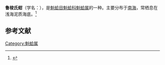 {{Speciesbox
| name = 鲁梭氏蚶
| image = 
| image_width = 
| genus = Arca
| species = jousseaumei
| authority = Lamy
}}
'''鲁梭氏蚶'''（学名：''{{lang|la|Arca jousseaumei}}''），是[[魁蛤目|魁蛤目]][[魁蛤科|魁蛤科]][[魁蛤属|魁蛤属]]的一种。主要分布于[[南海|南海]]，常栖息在浅海泥质海底。<ref>{{cite web|url=http://shell.sinica.edu.tw/chinese/shellbase_detail.php?science_no=7342|title=国际贝库：鲁梭氏蚶|publisher=台湾贝类资料库|accessdate=2009-08-11}}</ref>

== 参考文献 ==
{{reflist}}
{{Taxonbar|from=Q11173098}}

[[Category:魁蛤属|Category:魁蛤属]]
